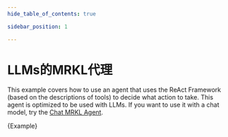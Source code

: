 ```yaml
---
hide_table_of_contents: true

sidebar_position: 1

---
```








# LLMs的MRKL代理


This example covers how to use an agent that uses the ReAct Framework (based on the descriptions of tools) to decide what action to take. This agent is optimized to be used with LLMs. If you want to use it with a chat model, try the [Chat MRKL Agent](./chat_mrkl).



<CodeBlock language="typescript">{Example}</CodeBlock>

